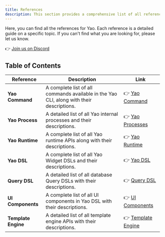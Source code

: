 ```yaml
---
title: References
description: This section provides a comprehensive list of all references for Yao.
---
```


Here, you can find all the references for Yao. Each reference is a detailed guide on a specific topic. If you can't find what you are looking for, please let us know.

👉 [Join us on Discord](https://discord.com/invite/BkMR2NUsjU)

## Table of Contents

| Reference           | Description                                                                              | Link                                             |
| ------------------- | ---------------------------------------------------------------------------------------- | ------------------------------------------------ |
| **Yao Command**     | A complete list of all commands available in the Yao CLI, along with their descriptions. | 👉 [Yao Command](references/yao-command)         |
| **Yao Process**     | A detailed list of all Yao internal processes and their descriptions.                    | 👉 [Yao Processes](references/yao-process)       |
| **Yao Runtime**     | A complete list of all Yao runtime APIs along with their descriptions.                   | 👉 [Yao Runtime](references/yao-runtime)         |
| **Yao DSL**         | A complete list of all Yao Widget DSLs and their descriptions.                           | 👉 [Yao DSL](references/yao-dsl)                 |
| **Query DSL**       | A detailed list of all database Query DSLs with their descriptions.                      | 👉 [Query DSL](references/query-dsl)             |
| **UI Components**   | A complete list of all UI components in Yao DSL with their descriptions.                 | 👉 [UI Components](references/ui-components)     |
| **Template Engine** | A detailed list of all template engine APIs with their descriptions.                     | 👉 [Template Engine](references/template-engine) |
